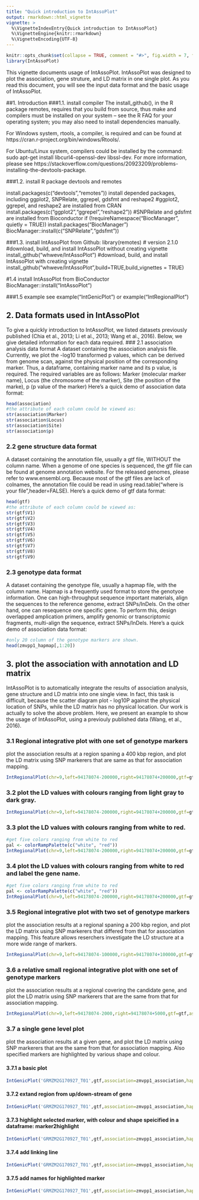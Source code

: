---
title: "Quick introduction to IntAssoPlot"
output: rmarkdown::html_vignette
vignette: >
  %\VignetteIndexEntry{Quick introduction to IntAssoPlot}
  %\VignetteEngine{knitr::rmarkdown}
  %\VignetteEncoding{UTF-8}
---

```{r, include = FALSE}
knitr::opts_chunk$set(collapse = TRUE, comment = "#>", fig.width = 7, fig.height = 7, fig.align = "center")
library(IntAssoPlot)
```

This vignette documents usage of IntAssoPlot. IntAssoPlot was designed to plot the association, gene struture, and LD matrix in one single plot. As you read this document, you will see the input data format and the basic usage of IntAssoPlot.

##1. Introduction
###1.1. install compiler
The install_github(), in the R package remotes, requires that you build from source, thus make and compilers must be installed on your system -- see the R FAQ for your operating system; you may also need to install dependencies manually.

For Windows system, rtools, a compiler, is required and can be found at https://cran.r-project.org/bin/windows/Rtools/.

For Ubuntu/Linux system, compilers could be installed by the command: sudo apt-get install libcurl4-openssl-dev libssl-dev. For more information, please see https://stackoverflow.com/questions/20923209/problems-installing-the-devtools-package.

###1.2. install R package devtools and remotes

install.packages(c("devtools","remotes"))
install depended packages, including ggplot2, SNPRelate, ggrepel, gdsfmt and reshape2
#ggplot2, ggrepel, and reshape2 are installed from CRAN
install.packages(c("ggplot2","ggrepel","reshape2"))
#SNPRelate and gdsfmt are installed from Bioconductor
if (!requireNamespace("BiocManager", quietly = TRUE))
    install.packages("BiocManager")
BiocManager::install(c("SNPRelate","gdsfmt"))

###1.3. install IntAssoPlot from Github:
library(remotes) # version 2.1.0
#download, build, and install IntAssoPlot without creating vignette
install_github("whweve/IntAssoPlot")
#download, build, and install IntAssoPlot with creating vignette
install_github("whweve/IntAssoPlot",build=TRUE,build_vignettes = TRUE)

#1.4 install IntAssoPlot from BioConductor
BiocManager::install("IntAssoPlot")

###1.5 example
see example("IntGenicPlot") or example("IntRegionalPlot")

## 2. Data formats used in IntAssoPlot
To give a quickly introduction to IntAssoPlot, we listed datasets previously published (Chia et al., 2013; Li et al., 2013; Wang et al., 2016). Below, we give detailed information for each data required.
### 2.1 association analysis data format
A dataset containing the association analysis file. Currently, we plot the -log10 transformed p values, which can be derived from genome scan, against the physical position of the corresponding marker. Thus, a dataframe, containing marker name and its p value, is required. The required variables are as follows: Marker (molecular marker name), Locus (the chromosome of the marker), Site (the position of the marke), p (p value of the marker)
Here's a quick demo of association data format:

```{r}
head(association)
#the attribute of each column could be viewed as:
str(association$Marker)
str(association$Locus)
str(association$Site)
str(association$p)
```

### 2.2 gene structure data format
A dataset containing the annotation file, usually a gtf file, WITHOUT the column name. When a genome of one species is sequenced, the gtf file can be found at genome annotation website. For the released genomes, please refer to www.ensembl.org.
Because most of the gtf files are lack of colnames, the annotation file could be read in using read.table("where is your file",header=FALSE). Here's a quick demo of gtf data format:
```{r}
head(gtf)
#the attribute of each column could be viewed as:
str(gtf$V1)
str(gtf$V2)
str(gtf$V3)
str(gtf$V4)
str(gtf$V5)
str(gtf$V6)
str(gtf$V7)
str(gtf$V8)
str(gtf$V9)
```

### 2.3 genotype data format
A dataset containing the genotype file, usually a hapmap file, with the column name. Hapmap is a frequently used format to store the genotyoe information. One can high-throughput sequence important materials, align the sequences to the reference genome, extract SNPs/InDels. On the other hand, one can resequence one specific gene. To perform this, design overlapped amplication primers, amplify genomic or transcriptomic fragments, multi-align the sequence, extract SNPs/InDels.
Here's a quick demo of association data format:
```{r}
#only 20 column of the genotype markers are shown.
head(zmvpp1_hapmap[,1:20])
```

## 3. plot the association with annotation and LD matrix
IntAssoPlot is to automatically integrate the results of association analysis, gene structure and LD matrix into one single view. In fact, this task is difficult, because the scatter diagram plot - log10P against the physical location of SNPs, while the LD matrix has no physical location. Our work is actually to solve the above problem. Here, we present an example to show the usage of IntAssoPlot, using a previouly published data (Wang, et al., 2016).

### 3.1 Regional integrative plot with one set of genotype markers
plot the association results at a region spaning a 400 kbp region, and plot the LD matrix using SNP markerers that are same as that for association mapping.
```{r}
IntRegionalPlot(chr=9,left=94178074-200000,right=94178074+200000,gtf=gtf,association=association,hapmap=hapmap_am368,hapmap_ld=hapmap_am368,threshold=5,leadsnp_size=2)
```

### 3.2 plot the LD values with colours ranging from light gray to dark gray.
```{r}
IntRegionalPlot(chr=9,left=94178074-200000,right=94178074+200000,gtf=gtf,association=association,hapmap=hapmap_am368,hapmap_ld=hapmap_am368,threshold=5,leadsnp_size=2,colour02 = "gray1",colour04 = "gray21",colour06 = "gray41",colour08 = "gray61",colour10 = "gray81",)
```

### 3.3 plot the LD values with colours ranging from white to red.
```{r}
#get five colors ranging from white to red
pal <- colorRampPalette(c("white", "red"))
IntRegionalPlot(chr=9,left=94178074-200000,right=94178074+200000,gtf=gtf,association=association,hapmap=hapmap_am368,hapmap_ld=hapmap_am368,threshold=5,leadsnp_size=2,colour02 = pal(5)[1],colour04 = pal(5)[2],colour06 = pal(5)[3],colour08 = pal(5)[4],colour10 = pal(5)[5])
```

### 3.4 plot the LD values with colours ranging from white to red and label the gene name.
```{r}
#get five colors ranging from white to red
pal <- colorRampPalette(c("white", "red"))
IntRegionalPlot(chr=9,left=94178074-200000,right=94178074+200000,gtf=gtf,association=association,hapmap=hapmap_am368,hapmap_ld=hapmap_am368,threshold=5,leadsnp_size=2,colour02 = pal(5)[1],colour04 = pal(5)[2],colour06 = pal(5)[3],colour08 = pal(5)[4],colour10 = pal(5)[5],label_gene_name = TRUE)
```

### 3.5 Regional integrative plot with two set of genotype markers
plot the association results at a regional spaning a 200 kbp region, and plot the LD matrix using SNP markerers that differed from that for association mapping. This feature allows reserchers investigate the LD structure at a more wide range of markers.
```{r}
IntRegionalPlot(chr=9,left=94178074-100000,right=94178074+100000,gtf=gtf,association=association,hapmap=hapmap_am368,hapmap_ld=hapmap2,threshold=5,leadsnp_size=2)
```

### 3.6 a relative small regional integrative plot with one set of genotype markers
plot the association results at a regional covering the candidate gene, and plot the LD matrix using SNP markerers that are the same from that for association mapping.
```{r}
IntRegionalPlot(chr=9,left=94178074-2000,right=94178074+5000,gtf=gtf,association=association,hapmap=hapmap_am368,hapmap_ld=hapmap_am368,threshold=5,leadsnp_size=2)
```

### 3.7 a single gene level plot
plot the association results at a given gene, and plot the LD matrix using SNP markerers that are the same from that for association mapping. Also specified markers are highlighted by various shape and colour.

#### 3.7.1 a basic plot
```{r}
IntGenicPlot('GRMZM2G170927_T01',gtf,association=zmvpp1_association,hapmap=zmvpp1_hapmap,hapmap_ld = zmvpp1_hapmap,threshold=8,leadsnpLD = FALSE)
```

#### 3.7.2 extand region from up/down-stream of gene
```{r}
IntGenicPlot('GRMZM2G170927_T01',gtf,association=zmvpp1_association,hapmap=zmvpp1_hapmap,hapmap_ld = zmvpp1_hapmap,threshold=8,up=500,down=600,leadsnpLD = FALSE)
```

#### 3.7.3 highlight selected marker, with colour and shape speicified in a dataframe: marker2highlight
```{r}
IntGenicPlot('GRMZM2G170927_T01',gtf,association=zmvpp1_association,hapmap=zmvpp1_hapmap,hapmap_ld = zmvpp1_hapmap,threshold=8,up=500,down=600,leadsnpLD = FALSE,marker2highlight=marker2highlight)
```

#### 3.7.4 add linking line
```{r}
IntGenicPlot('GRMZM2G170927_T01',gtf,association=zmvpp1_association,hapmap=zmvpp1_hapmap,hapmap_ld = zmvpp1_hapmap,threshold=8,up=500,down=600,leadsnpLD = FALSE,marker2highlight=marker2highlight,link2gene=marker2link,link2LD=marker2link)
```

#### 3.7.5 add names for highlighted marker
```{r}
IntGenicPlot('GRMZM2G170927_T01',gtf,association=zmvpp1_association,hapmap=zmvpp1_hapmap,hapmap_ld = zmvpp1_hapmap,threshold=8,up=500,down=600,leadsnpLD = FALSE,marker2highlight=marker2highlight,link2gene=marker2link,link2LD=marker2link,marker2label=marker2link,marker2label_angle=60,marker2label_size=2)
```

